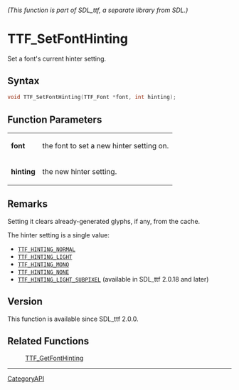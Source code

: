 ====== (This function is part of SDL_ttf, a separate library from SDL.) ======
= TTF_SetFontHinting =

Set a font's current hinter setting.

== Syntax ==

<syntaxhighlight lang='c'>
void TTF_SetFontHinting(TTF_Font *font, int hinting);
</syntaxhighlight>

== Function Parameters ==

{|
|'''font'''
|the font to set a new hinter setting on.
|-
|'''hinting'''
|the new hinter setting.
|}

== Remarks ==

Setting it clears already-generated glyphs, if any, from the cache.

The hinter setting is a single value:

* <code>[[TTF_HINTING_NORMAL]]</code>
* <code>[[TTF_HINTING_LIGHT]]</code>
* <code>[[TTF_HINTING_MONO]]</code>
* <code>[[TTF_HINTING_NONE]]</code>
* <code>[[TTF_HINTING_LIGHT_SUBPIXEL]]</code> (available in SDL_ttf 2.0.18 and later)

== Version ==

This function is available since SDL_ttf 2.0.0.

== Related Functions ==

:[[TTF_GetFontHinting]]

----
[[CategoryAPI]]


